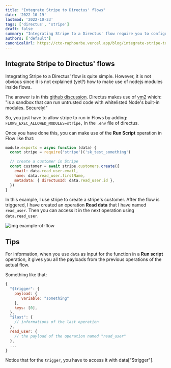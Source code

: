 ```yaml
---
title: "Integrate Stripe to Directus' flows"
date: '2022-10-19'
lastmod: '2022-10-23'
tags: ['directus', 'stripe']
draft: false
summary: "Integrating Stripe to a Directus' flow require you to configure your .env file."
authors: ['default']
canonicalUrl: https://cto-raphourbe.vercel.app/blog/integrate-stripe-to-directus-flow
---
```


## Integrate Stripe to Directus' flows

Integrating Stripe to a Directus' flow is quite simple. However, it is not obvious since
it is not explained (yet?) how to make use of nodejs modules inside flows.

The answer is in this [github discussion](https://github.com/directus/directus/discussions/15886#discussioncomment-3805119).
Directus makes use of [vm2](https://github.com/patriksimek/vm2) which: "is a sandbox that can run untrusted code
with whitelisted Node's built-in modules. Securely!"

So, you just have to allow stripe to run in Flows by adding: `FLOWS_EXEC_ALLOWED_MODULES=stripe,`
in the `.env` file of directus.

Once you have done this, you can make use of the **Run Script** operation in Flow like that:

```js
module.exports = async function (data) {
  const stripe = require('stripe')('sk_test_something')

  // create a customer in Stripe
  const customer = await stripe.customers.create({
    email: data.read_user.email,
    name: data.read_user.firstName,
    metadata: { directusId: data.read_user.id },
  })
}
```

In this example, I use stripe to create a stripe's customer. After the flow is triggered, I have created an operation
**Read data** that I have named `read_user`. Then you can access it in the next operation using `data.read_user`.

![img example-of-flow](/static/images/directus_flow_use_stripe.webp)

## Tips

For information, when you use `data` as input for the function in a **Run script** operation, it gives you all
the payloads from the previous operations of the actual flow.

Something like that:

```js
{
  "$trigger": {
    payload: {
	   variable: "something"
	},
    keys: [0],
  },
  "$last": {
    // informations of the last operation
  },
  read_user: {
    // the payload of the operation named "read_user"
  },
  ...
}
```

Notice that for the `trigger`, you have to access it with data["$trigger"].
